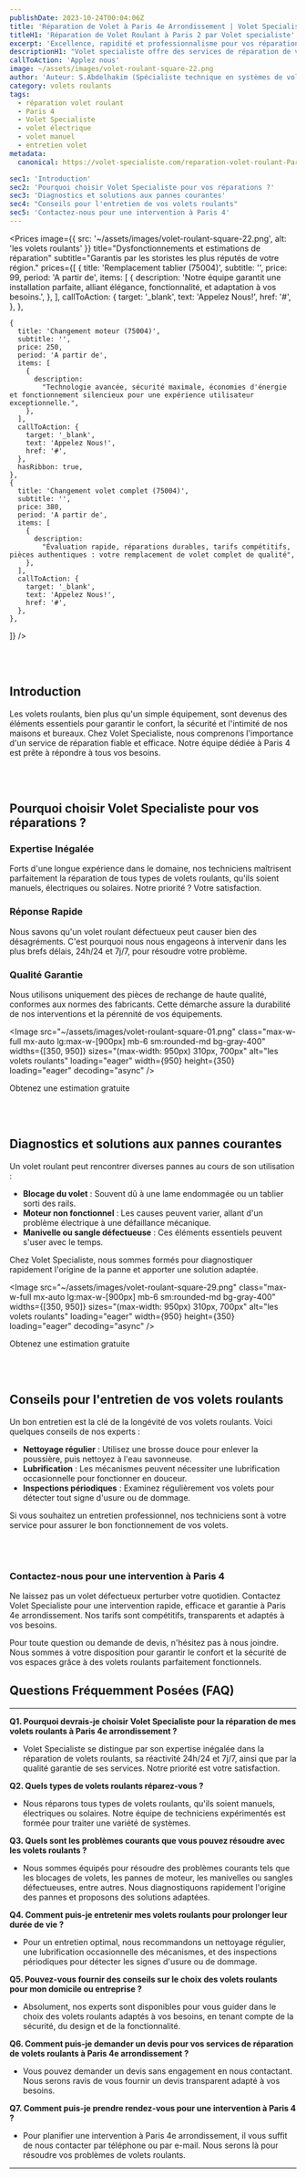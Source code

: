 ```yaml
---
publishDate: 2023-10-24T00:04:06Z
title: 'Réparation de Volet à Paris 4e Arrondissement | Volet Specialiste'
titleH1: 'Réparation de Volet Roulant à Paris 2 par Volet specialiste'
excerpt: 'Excellence, rapidité et professionnalisme pour vos réparations de volets à Paris 4 (75004). Disponibilité 24/7. Demandez votre devis sans engagement.'
descriptionH1: "Volet specialiste offre des services de réparation de volets roulants à Paris 2. Mettant l'accent sur la qualité, la rapidité et le professionnalisme, cette entreprise se distingue par son expertise dans le domaine. Que vous ayez un problème mineur ou majeur, Volet specialiste garantit une intervention efficace et adaptée à vos besoins."
callToAction: 'Applez nous'
image: ~/assets/images/volet-roulant-square-22.png
author: 'Auteur: S.Abdelhakim (Spécialiste technique en systèmes de volets roulants)'
category: volets roulants
tags:
  - réparation volet roulant
  - Paris 4
  - Volet Specialiste
  - volet électrique
  - volet manuel
  - entretien volet
metadata:
  canonical: https://volet-specialiste.com/reparation-volet-roulant-Paris-4

sec1: 'Introduction'
sec2: 'Pourquoi choisir Volet Specialiste pour vos réparations ?'
sec3: 'Diagnostics et solutions aux pannes courantes'
sec4: "Conseils pour l'entretien de vos volets roulants"
sec5: 'Contactez-nous pour une intervention à Paris 4'
---
```



<Prices
  image={{ src: '~/assets/images/volet-roulant-square-22.png', alt: 'les volets roulants' }}
  title="Dysfonctionnements et estimations de réparation"
  subtitle="Garantis par les storistes les plus réputés de votre région."
  prices={[
    {
      title: 'Remplacement tablier (75004)',
      subtitle: '',
      price: 99,
      period: 'A partir de',
      items: [
        {
          description:
            'Notre équipe garantit une installation parfaite, alliant élégance, fonctionnalité, et adaptation à vos besoins.',
        },
      ],
      callToAction: {
        target: '_blank',
        text: 'Appelez Nous!',
        href: '#',
      },
    },

    {
      title: 'Changement moteur (75004)',
      subtitle: '',
      price: 250,
      period: 'A partir de',
      items: [
        {
          description:
            "Technologie avancée, sécurité maximale, économies d'énergie et fonctionnement silencieux pour une expérience utilisateur exceptionnelle.",
        },
      ],
      callToAction: {
        target: '_blank',
        text: 'Appelez Nous!',
        href: '#',
      },
      hasRibbon: true,
    },
    {
      title: 'Changement volet complet (75004)',
      subtitle: '',
      price: 380,
      period: 'A partir de',
      items: [
        {
          description:
            "Évaluation rapide, réparations durables, tarifs compétitifs, pièces authentiques : votre remplacement de volet complet de qualité",
        },
      ],
      callToAction: {
        target: '_blank',
        text: 'Appelez Nous!',
        href: '#',
      },
    },

]}
/>

<a id="section1"></a>
<br />
<br />

## **Introduction**

Les volets roulants, bien plus qu'un simple équipement, sont devenus des éléments essentiels pour garantir le confort, la sécurité et l'intimité de nos maisons et bureaux. Chez Volet Specialiste, nous comprenons l'importance d'un service de réparation fiable et efficace. Notre équipe dédiée à Paris 4 est prête à répondre à tous vos besoins.

<a id="section2"></a>
<br />
<br />

## **Pourquoi choisir Volet Specialiste pour vos réparations ?**

### **Expertise Inégalée**

Forts d'une longue expérience dans le domaine, nos techniciens maîtrisent parfaitement la réparation de tous types de volets roulants, qu'ils soient manuels, électriques ou solaires. Notre priorité ? Votre satisfaction.

### **Réponse Rapide**

Nous savons qu'un volet roulant défectueux peut causer bien des désagréments. C'est pourquoi nous nous engageons à intervenir dans les plus brefs délais, 24h/24 et 7j/7, pour résoudre votre problème.

### **Qualité Garantie**

Nous utilisons uniquement des pièces de rechange de haute qualité, conformes aux normes des fabricants. Cette démarche assure la durabilité de nos interventions et la pérennité de vos équipements.

<Image
  src="~/assets/images/volet-roulant-square-01.png"
  class="max-w-full mx-auto lg:max-w-[900px] mb-6 sm:rounded-md bg-gray-400"
  widths={[350, 950]}
  sizes="(max-width: 950px) 310px, 700px"
  alt="les volets roulants"
  loading="eager"
  width={950}
  height={350}
  loading="eager"
  decoding="async"
/>

<div class="md:hidden">
  <TelMob
    callToAction={{
      text: 'Appelez Nous',
      href: 'tel:01 85 49 07 07',
    }}
  >
    <Fragment slot="title">Obtenez une estimation gratuite</Fragment>
  </TelMob>
</div>

<a id="section3"></a>
<br />
<br />

## **Diagnostics et solutions aux pannes courantes**

Un volet roulant peut rencontrer diverses pannes au cours de son utilisation :

- **Blocage du volet** : Souvent dû à une lame endommagée ou un tablier sorti des rails.
- **Moteur non fonctionnel** : Les causes peuvent varier, allant d'un problème électrique à une défaillance mécanique.
- **Manivelle ou sangle défectueuse** : Ces éléments essentiels peuvent s'user avec le temps.

Chez Volet Specialiste, nous sommes formés pour diagnostiquer rapidement l'origine de la panne et apporter une solution adaptée.

<Image
  src="~/assets/images/volet-roulant-square-29.png"
  class="max-w-full mx-auto lg:max-w-[900px] mb-6 sm:rounded-md bg-gray-400"
  widths={[350, 950]}
  sizes="(max-width: 950px) 310px, 700px"
  alt="les volets roulants"
  loading="eager"
  width={950}
  height={350}
  loading="eager"
  decoding="async"
/>

<div class="md:hidden">
  <TelMob
    callToAction={{
      text: 'Appelez Nous',
      href: 'tel:01 85 49 07 07',
    }}
  >
    <Fragment slot="title">Obtenez une estimation gratuite</Fragment>
  </TelMob>
</div>

<a id="section4"></a>
<br />
<br />

## **Conseils pour l'entretien de vos volets roulants**

Un bon entretien est la clé de la longévité de vos volets roulants. Voici quelques conseils de nos experts :

- **Nettoyage régulier** : Utilisez une brosse douce pour enlever la poussière, puis nettoyez à l'eau savonneuse.
- **Lubrification** : Les mécanismes peuvent nécessiter une lubrification occasionnelle pour fonctionner en douceur.
- **Inspections périodiques** : Examinez régulièrement vos volets pour détecter tout signe d'usure ou de dommage.

Si vous souhaitez un entretien professionnel, nos techniciens sont à votre service pour assurer le bon fonctionnement de vos volets.

<a id="section5"></a>
<br />
<br />

### **Contactez-nous pour une intervention à Paris 4**

Ne laissez pas un volet défectueux perturber votre quotidien. Contactez Volet Specialiste pour une intervention rapide, efficace et garantie à Paris 4e arrondissement. Nos tarifs sont compétitifs, transparents et adaptés à vos besoins.

Pour toute question ou demande de devis, n'hésitez pas à nous joindre. Nous sommes à votre disposition pour garantir le confort et la sécurité de vos espaces grâce à des volets roulants parfaitement fonctionnels.

## Questions Fréquemment Posées (FAQ)

---

**Q1. Pourquoi devrais-je choisir Volet Specialiste pour la réparation de mes volets roulants à Paris 4e arrondissement ?**

- Volet Specialiste se distingue par son expertise inégalée dans la réparation de volets roulants, sa réactivité 24h/24 et 7j/7, ainsi que par la qualité garantie de ses services. Notre priorité est votre satisfaction.

**Q2. Quels types de volets roulants réparez-vous ?**

- Nous réparons tous types de volets roulants, qu'ils soient manuels, électriques ou solaires. Notre équipe de techniciens expérimentés est formée pour traiter une variété de systèmes.

**Q3. Quels sont les problèmes courants que vous pouvez résoudre avec les volets roulants ?**

- Nous sommes équipés pour résoudre des problèmes courants tels que les blocages de volets, les pannes de moteur, les manivelles ou sangles défectueuses, entre autres. Nous diagnostiquons rapidement l'origine des pannes et proposons des solutions adaptées.

**Q4. Comment puis-je entretenir mes volets roulants pour prolonger leur durée de vie ?**

- Pour un entretien optimal, nous recommandons un nettoyage régulier, une lubrification occasionnelle des mécanismes, et des inspections périodiques pour détecter les signes d'usure ou de dommage.

**Q5. Pouvez-vous fournir des conseils sur le choix des volets roulants pour mon domicile ou entreprise ?**

- Absolument, nos experts sont disponibles pour vous guider dans le choix des volets roulants adaptés à vos besoins, en tenant compte de la sécurité, du design et de la fonctionnalité.

**Q6. Comment puis-je demander un devis pour vos services de réparation de volets roulants à Paris 4e arrondissement ?**

- Vous pouvez demander un devis sans engagement en nous contactant. Nous serons ravis de vous fournir un devis transparent adapté à vos besoins.

**Q7. Comment puis-je prendre rendez-vous pour une intervention à Paris 4 ?**

- Pour planifier une intervention à Paris 4e arrondissement, il vous suffit de nous contacter par téléphone ou par e-mail. Nous serons là pour résoudre vos problèmes de volets roulants.

---
